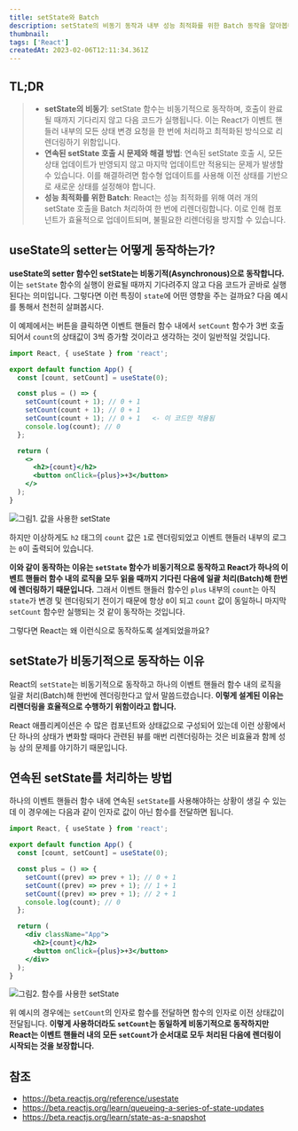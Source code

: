 ```yaml
---
title: setState와 Batch
description: setState의 비동기 동작과 내부 성능 최적화를 위한 Batch 동작을 알아봅니다.
thumbnail:
tags: ['React']
createdAt: 2023-02-06T12:11:34.361Z
---
```


## TL;DR

<Blockquote type="info">

- **setState의 비동기**: setState 함수는 비동기적으로 동작하며, 호출이 완료될 때까지 기다리지 않고 다음 코드가 실행됩니다. 이는 React가 이벤트 핸들러 내부의 모든 상태 변경 요청을 한 번에 처리하고 최적화된 방식으로 리렌더링하기 위함입니다.
- **연속된 setState 호출 시 문제와 해결 방법**: 연속된 setState 호출 시, 모든 상태 업데이트가 반영되지 않고 마지막 업데이트만 적용되는 문제가 발생할 수 있습니다. 이를 해결하려면 함수형 업데이트를 사용해 이전 상태를 기반으로 새로운 상태를 설정해야 합니다.
- **성능 최적화를 위한 Batch**: React는 성능 최적화를 위해 여러 개의 setState 호출을 Batch 처리하여 한 번에 리렌더링합니다. 이로 인해 컴포넌트가 효율적으로 업데이트되며, 불필요한 리렌더링을 방지할 수 있습니다.

</Blockquote>

## useState의 setter는 어떻게 동작하는가?

**useState의 setter 함수인 setState는 비동기적(Asynchronous)으로 동작합니다.** 이는 `setState` 함수의 실행이 완료될 때까지 기다려주지 않고 다음 코드가 곧바로 실행된다는 의미입니다. 그렇다면 이런 특징이 `state`에 어떤 영향을 주는 걸까요? 다음 예시를 통해서 천천히 살펴봅시다.

이 예제에서는 버튼을 클릭하면 이벤트 핸들러 함수 내에서 `setCount` 함수가 3번 호출되어서 `count`의 상태값이 3씩 증가할 것이라고 생각하는 것이 일반적일 것입니다.

```jsx
import React, { useState } from 'react';

export default function App() {
  const [count, setCount] = useState(0);

  const plus = () => {
    setCount(count + 1); // 0 + 1
    setCount(count + 1); // 0 + 1
    setCount(count + 1); // 0 + 1   <- 이 코드만 적용됨
    console.log(count); // 0
  };

  return (
    <>
      <h2>{count}</h2>
      <button onClick={plus}>+3</button>
    </>
  );
}
```

![그림1. 값을 사용한 setState](/assets/contents/react-set-state/1.png)

하지만 이상하게도 `h2` 태그의 `count` 값은 `1`로 렌더링되었고 이벤트 핸들러 내부의 로그는 `0`이 출력되어 있습니다.

**이와 같이 동작하는 이유는 `setState` 함수가 비동기적으로 동작하고 React가 하나의 이벤트 핸들러 함수 내의 로직을 모두 읽을 때까지 기다린 다음에 일괄 처리(Batch)해 한번에 렌더링하기 때문입니다.** 그래서 이벤트 핸들러 함수인 `plus` 내부의 `count`는 아직 `state`가 변경 및 렌더링되기 전이기 때문에 항상 `0`이 되고 `count` 값이 동일하니 마지막 `setCount` 함수만 실행되는 것 같이 동작하는 것입니다.

그렇다면 React는 왜 이런식으로 동작하도록 설계되었을까요?

## setState가 비동기적으로 동작하는 이유

React의 `setState`는 비동기적으로 동작하고 하나의 이벤트 핸들러 함수 내의 로직을 일괄 처리(Batch)해 한번에 렌더링한다고 앞서 말씀드렸습니다. **이렇게 설계된 이유는 리렌더링을 효율적으로 수행하기 위함이라고 합니다.**

React 애플리케이션은 수 많은 컴포넌트와 상태값으로 구성되어 있는데 이런 상황에서 단 하나의 상태가 변화할 때마다 관련된 뷰를 매번 리렌더링하는 것은 비효율과 함께 성능 상의 문제를 야기하기 때문입니다.

## 연속된 setState를 처리하는 방법

하나의 이벤트 핸들러 함수 내에 연속된 `setState`를 사용해야하는 상황이 생길 수 있는데 이 경우에는 다음과 같이 인자로 값이 아닌 함수를 전달하면 됩니다.

```jsx hl:{7-9}
import React, { useState } from 'react';

export default function App() {
  const [count, setCount] = useState(0);

  const plus = () => {
    setCount((prev) => prev + 1); // 0 + 1
    setCount((prev) => prev + 1); // 1 + 1
    setCount((prev) => prev + 1); // 2 + 1
    console.log(count); // 0
  };

  return (
    <div className="App">
      <h2>{count}</h2>
      <button onClick={plus}>+3</button>
    </div>
  );
}
```

![그림2. 함수를 사용한 setState](/assets/contents/react-set-state/2.png)

위 예시의 경우에는 `setCount`의 인자로 함수를 전달하면 함수의 인자로 이전 상태값이 전달됩니다. **이렇게 사용하더라도 `setCount`는 동일하게 비동기적으로 동작하지만 React는 이벤트 핸들러 내의 모든 `setCount`가 순서대로 모두 처리된 다음에 렌더링이 시작되는 것을 보장합니다.**

## 참조

- https://beta.reactjs.org/reference/usestate
- https://beta.reactjs.org/learn/queueing-a-series-of-state-updates
- https://beta.reactjs.org/learn/state-as-a-snapshot
